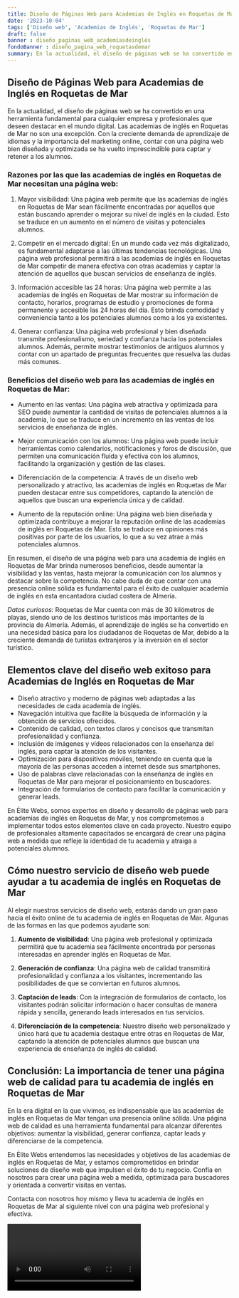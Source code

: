 ```yaml
---
title: Diseño de Páginas Web para Academias de Inglés en Roquetas de Mar
date: '2023-10-04'
tags: ['Diseño web', 'Academias de Inglés', 'Roquetas de Mar']
draft: false
banner : diseño_paginas_web_academiasdeinglés
fondoBanner : diseño_pagina_web_roquetasdemar
summary: En la actualidad, el diseño de páginas web se ha convertido en una herramienta fundamental para cualquier empresa y profesionales que deseen destacar en el mundo digital. Las academias de inglés en Roquetas de Mar no son una excepción. Con la creciente demanda de aprendizaje de idiomas y la importancia del marketing online, contar con una página web bien diseñada y optimizada se ha vuelto imprescindible para captar y retener a los alumnos.
---
```


## Diseño de Páginas Web para Academias de Inglés en Roquetas de Mar

En la actualidad, el diseño de páginas web se ha convertido en una herramienta fundamental para cualquier empresa y profesionales que deseen destacar en el mundo digital. Las academias de inglés en Roquetas de Mar no son una excepción. Con la creciente demanda de aprendizaje de idiomas y la importancia del marketing online, contar con una página web bien diseñada y optimizada se ha vuelto imprescindible para captar y retener a los alumnos.

### Razones por las que las academias de inglés en Roquetas de Mar necesitan una página web:

1. Mayor visibilidad: Una página web permite que las academias de inglés en Roquetas de Mar sean fácilmente encontradas por aquellos que están buscando aprender o mejorar su nivel de inglés en la ciudad. Esto se traduce en un aumento en el número de visitas y potenciales alumnos.

2. Competir en el mercado digital: En un mundo cada vez más digitalizado, es fundamental adaptarse a las últimas tendencias tecnológicas. Una página web profesional permitirá a las academias de inglés en Roquetas de Mar competir de manera efectiva con otras academias y captar la atención de aquellos que buscan servicios de enseñanza de inglés.

3. Información accesible las 24 horas: Una página web permite a las academias de inglés en Roquetas de Mar mostrar su información de contacto, horarios, programas de estudio y promociones de forma permanente y accesible las 24 horas del día. Esto brinda comodidad y conveniencia tanto a los potenciales alumnos como a los ya existentes.

4. Generar confianza: Una página web profesional y bien diseñada transmite profesionalismo, seriedad y confianza hacia los potenciales alumnos. Además, permite mostrar testimonios de antiguos alumnos y contar con un apartado de preguntas frecuentes que resuelva las dudas más comunes.

### Beneficios del diseño web para las academias de inglés en Roquetas de Mar:

- Aumento en las ventas: Una página web atractiva y optimizada para SEO puede aumentar la cantidad de visitas de potenciales alumnos a la academia, lo que se traduce en un incremento en las ventas de los servicios de enseñanza de inglés.

- Mejor comunicación con los alumnos: Una página web puede incluir herramientas como calendarios, notificaciones y foros de discusión, que permiten una comunicación fluida y efectiva con los alumnos, facilitando la organización y gestión de las clases.

- Diferenciación de la competencia: A través de un diseño web personalizado y atractivo, las academias de inglés en Roquetas de Mar pueden destacar entre sus competidores, captando la atención de aquellos que buscan una experiencia única y de calidad.

- Aumento de la reputación online: Una página web bien diseñada y optimizada contribuye a mejorar la reputación online de las academias de inglés en Roquetas de Mar. Esto se traduce en opiniones más positivas por parte de los usuarios, lo que a su vez atrae a más potenciales alumnos.

En resumen, el diseño de una página web para una academia de inglés en Roquetas de Mar brinda numerosos beneficios, desde aumentar la visibilidad y las ventas, hasta mejorar la comunicación con los alumnos y destacar sobre la competencia. No cabe duda de que contar con una presencia online sólida es fundamental para el éxito de cualquier academia de inglés en esta encantadora ciudad costera de Almería.

*Datos curiosos:* Roquetas de Mar cuenta con más de 30 kilómetros de playas, siendo uno de los destinos turísticos más importantes de la provincia de Almería. Además, el aprendizaje de inglés se ha convertido en una necesidad básica para los ciudadanos de Roquetas de Mar, debido a la creciente demanda de turistas extranjeros y la inversión en el sector turístico.

<GifSeo />

<Cta />

## Elementos clave del diseño web exitoso para Academias de Inglés en Roquetas de Mar

- Diseño atractivo y moderno de páginas web adaptadas a las necesidades de cada academia de inglés.
- Navegación intuitiva que facilite la búsqueda de información y la obtención de servicios ofrecidos.
- Contenido de calidad, con textos claros y concisos que transmitan profesionalidad y confianza.
- Inclusión de imágenes y vídeos relacionados con la enseñanza del inglés, para captar la atención de los visitantes.
- Optimización para dispositivos móviles, teniendo en cuenta que la mayoría de las personas acceden a internet desde sus smartphones.
- Uso de palabras clave relacionadas con la enseñanza de inglés en Roquetas de Mar para mejorar el posicionamiento en buscadores.
- Integración de formularios de contacto para facilitar la comunicación y generar leads.

En Élite Webs, somos expertos en diseño y desarrollo de páginas web para academias de inglés en Roquetas de Mar, y nos comprometemos a implementar todos estos elementos clave en cada proyecto. Nuestro equipo de profesionales altamente capacitados se encargará de crear una página web a medida que refleje la identidad de tu academia y atraiga a potenciales alumnos.

## Cómo nuestro servicio de diseño web puede ayudar a tu academia de inglés en Roquetas de Mar

Al elegir nuestros servicios de diseño web, estarás dando un gran paso hacia el éxito online de tu academia de inglés en Roquetas de Mar. Algunas de las formas en las que podemos ayudarte son:

1. **Aumento de visibilidad**: Una página web profesional y optimizada permitirá que tu academia sea fácilmente encontrada por personas interesadas en aprender inglés en Roquetas de Mar.

2. **Generación de confianza**: Una página web de calidad transmitirá profesionalidad y confianza a los visitantes, incrementando las posibilidades de que se conviertan en futuros alumnos.

3. **Captación de leads**: Con la integración de formularios de contacto, los visitantes podrán solicitar información o hacer consultas de manera rápida y sencilla, generando leads interesados en tus servicios.

4. **Diferenciación de la competencia**: Nuestro diseño web personalizado y único hará que tu academia destaque entre otras en Roquetas de Mar, captando la atención de potenciales alumnos que buscan una experiencia de enseñanza de inglés de calidad.

## Conclusión: La importancia de tener una página web de calidad para tu academia de inglés en Roquetas de Mar

En la era digital en la que vivimos, es indispensable que las academias de inglés en Roquetas de Mar tengan una presencia online sólida. Una página web de calidad es una herramienta fundamental para alcanzar diferentes objetivos: aumentar la visibilidad, generar confianza, captar leads y diferenciarse de la competencia.

En Élite Webs entendemos las necesidades y objetivos de las academias de inglés en Roquetas de Mar, y estamos comprometidos en brindar soluciones de diseño web que impulsen el éxito de tu negocio. Confía en nosotros para crear una página web a medida, optimizada para buscadores y orientada a convertir visitas en ventas.

Contacta con nosotros hoy mismo y lleva tu academia de inglés en Roquetas de Mar al siguiente nivel con una página web profesional y efectiva.

<Video />

<CtaBot job='Academias de Inglés' city='Roquetas de Mar'/>

<Gmaps query='Roquetas de Mar+españa+maps' />